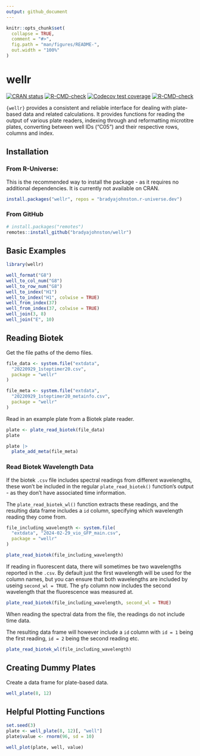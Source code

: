 ```yaml
---
output: github_document
---
```


<!-- README.md is generated from README.Rmd. Please edit that file -->

```r
knitr::opts_chunk$set(
  collapse = TRUE,
  comment = "#>",
  fig.path = "man/figures/README-",
  out.width = "100%"
)
```

# wellr

<!-- badges: start -->

[![CRAN status](https://www.r-pkg.org/badges/version/wellr)](https://CRAN.R-project.org/package=wellr) [![R-CMD-check](https://github.com/bradyajohnston/wellr/workflows/R-CMD-check/badge.svg)](https://github.com/bradyajohnston/wellr/actions) [![Codecov test coverage](https://codecov.io/gh/bradyajohnston/wellr/branch/master/graph/badge.svg)](https://app.codecov.io/gh/bradyajohnston/wellr?branch=master)
[![R-CMD-check](https://github.com/BradyAJohnston/wellr/actions/workflows/R-CMD-check.yaml/badge.svg)](https://github.com/BradyAJohnston/wellr/actions/workflows/R-CMD-check.yaml)
<!-- badges: end -->

`{wellr}` provides a consistent and reliable interface for dealing with plate-based data and related calculations.
It provides functions for reading the output of various plate readers, indexing through and reformatting microtitre plates, converting between well IDs ("C05") and their respective rows, columns and index.

## Installation

<!-- You can install the released version of wellr from [CRAN](https://CRAN.R-project.org) with: -->

### From R-Universe:
This is the recommended way to install the package - as it requires no additional dependencies. It is currently not available on CRAN.
``` r
install.packages("wellr", repos = "bradyajohnston.r-universe.dev")
```

### From GitHub
``` r
# install.packages("remotes")
remotes::install_github("bradyajohnston/wellr")
```


## Basic Examples

```r
library(wellr)

well_format("G8")
well_to_col_num("G8")
well_to_row_num("G8")
well_to_index("H1")
well_to_index("H1", colwise = TRUE)
well_from_index(37)
well_from_index(37, colwise = TRUE)
well_join(3, 8)
well_join("E", 10)
```

## Reading Biotek

Get the file paths of the demo files.

```r
file_data <- system.file("extdata",
  "20220929_1steptimer20.csv",
  package = "wellr"
)

file_meta <- system.file("extdata",
  "20220929_1steptimer20_metainfo.csv",
  package = "wellr"
)
```

Read in an example plate from a Biotek plate reader.

```r
plate <- plate_read_biotek(file_data)
plate
```

```r
plate |>
  plate_add_meta(file_meta)
```

### Read Biotek Wavelength Data

If the biotek `.csv` file includes spectral readings from different wavelengths, these won't be included in the regular `plate_read_biotek()` function's output - as they don't have associated time information. 

The `plate_read_biotek_wl()` function extracts these readings, and the resulting data frame includes a `id` column, specifying which wavelength reading they come from.

```r
file_including_wavelength <- system.file(
  "extdata", "2024-02-29_vio_GFP_main.csv",
  package = "wellr"
)

plate_read_biotek(file_including_wavelength)

```
If reading in fluorescent data, there will sometimes be two wavelengths reported in the `.csv`. By default just the first wavelength will be used for the column names, but you can ensure that both wavelengths are included by useing `second_wl = TRUE`. The `gfp` column now includes the second wavelength that the fluorescence was measured at.
```r
plate_read_biotek(file_including_wavelength, second_wl = TRUE)
```

When reading the spectral data from the file, the readings do not include time data.

The resulting data frame will however include a `id` column with `id = 1` being the first reading, `id = 2` being the second reading etc.
```r
plate_read_biotek_wl(file_including_wavelength)
```


## Creating Dummy Plates

Create a data frame for plate-based data.

```r
well_plate(8, 12)
```

## Helpful Plotting Functions

```r
set.seed(3)
plate <- well_plate(8, 12)[, "well"]
plate$value <- rnorm(96, sd = 10)

well_plot(plate, well, value)
```
